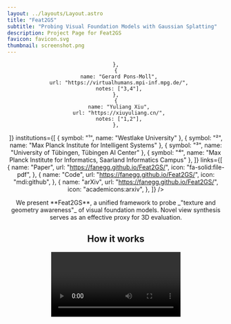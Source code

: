 ```yaml
---
layout: ../layouts/Layout.astro
title: "Feat2GS"
subtitle: "Probing Visual Foundation Models with Gaussian Splatting"
description: Project Page for Feat2GS
favicon: favicon.svg
thumbnail: screenshot.png
---
```








<Header
  title={frontmatter.title}
  subtitle={frontmatter.subtitle}
  authors={[
    {
      name: "Yue Chen",
      url: "https://fanegg.github.io/",
      notes: ["1"],
    },
    {
      name: "Xingyu Chen",
      url: "https://rover-xingyu.github.io/",
      notes: ["1"],
    },
    {
      name: "Anpei Chen",
      url: "https://apchenstu.github.io/",
      notes: ["1,3"],

    },
    {
      name: "Gerard Pons-Moll",
      url: "https://virtualhumans.mpi-inf.mpg.de/",
      notes: ["3,4"],
    },
    {
      name: "Yuliang Xiu",
      url: "https://xiuyuliang.cn/",
      notes: ["1,2"],
    },
  ]}
  institutions={[
    { symbol: "¹", name: "Westlake University" },
    { symbol: "²", name: "Max Planck Institute for Intelligent Systems" },
    { symbol: "³", name: "University of Tübingen, Tübingen AI Center" },
    { symbol: "⁴", name: "Max Planck Institute for Informatics, Saarland Informatics Campus" },
  ]} 
  links={[
    {
      name: "Paper",
      url: "https://fanegg.github.io/Feat2GS/",
      icon: "fa-solid:file-pdf",
    },
    {
      name: "Code",
      url: "https://fanegg.github.io/Feat2GS/",
      icon: "mdi:github",
    },
    {
      name: "arXiv",
      url: "https://fanegg.github.io/Feat2GS/",
      icon: "academicons:arxiv",
    },
  ]}
  />



<Image source={motivation} altText="Motivation" className="w-[800px] mx-auto"/>

<div className="text-center max-w-3xl mx-auto">
  We present **Feat2GS**, a unified framework to probe _"texture and geometry awareness"_ of visual foundation models. Novel view synthesis serves as an effective proxy for 3D evaluation.
</div>

 ## How it works   

  <Video source={pipe} controls={false} />
  Casually captured photos are input into visual foundation models (VFMs) to extract features and into a stereo reconstructor to obtain relative poses. Pixel-wise features are transformed into 3D Gaussians (3DGS) using a lightweight readout layer trained with photometric loss. 3DGS parameters, grouped into **G**eometry and **T**exture, enable separate analysis of geometry/texture awareness in VFMs, evaluated by novel view synthesis (NVS) quality on diverse, unposed open-world images. We conduct extensive experiments to probe the 3D awareness of several VFMs, and investigate the ingredients that lead to a 3D aware VFM. Building on these findings, we develop several variants that achieve SOTA across diverse datasets. This makes Feat2GS useful for probing VFMs, and as a simple-yet-effective baseline for NVS.

## Video
  <YouTubeVideo videoId="wjZofJX0v4M" />

## Average for Novel View Synthesis across six datasets
<Image source={spider} altText="Spider" className="w-full mx-auto"/>

## Novel View Synthesis _aligns well with_ Pointcloud Error Map
<CompareVideos videos={Metric3dData} className="w-1/2 mx-auto" />

## Geometry Probing
<CompareVideos videos={GeometryData} />

## Texture Probing
<CompareVideos videos={TextureData} defaultLabels={TextureConfig.defaultLabels} />

## All=Geometry+Texture Probing
<CompareVideos videos={AllData} className="w-1/2 mx-auto" />

## Application
<MergeVideo videos={ApplicationData} />

## BibTeX citation

```bibtex
@misc{chen2024feat2gs,
  author = {Chen, Yue and Chen, Xingyu and Chen, Anpei and Pons-Moll, Gerard and Xiu, Yuliang},
  title = {Feat2GS: Probing Visual Foundation Models with Gaussian Splatting},
  year = {2024},
  journal={arXiv preprint},
}
```